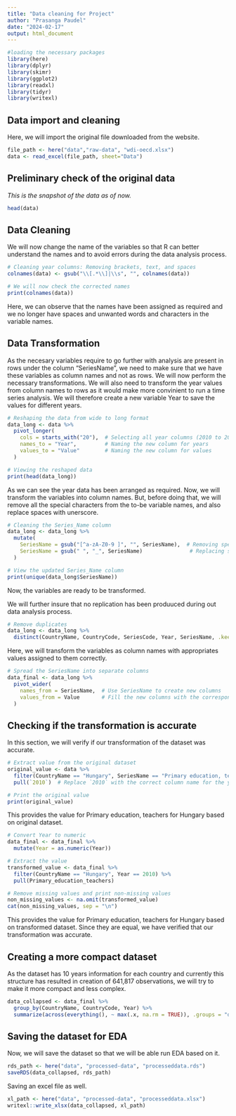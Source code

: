 ```yaml
---
title: "Data cleaning for Project"
author: "Prasanga Paudel"
date: "2024-02-17"
output: html_document
---
```



```r
#loading the necessary packages
library(here)
library(dplyr)
library(skimr)
library(ggplot2)
library(readxl)
library(tidyr)
library(writexl)
```





## Data import and cleaning
Here, we will import the original file downloaded from the website.

```r
file_path <- here("data","raw-data", "wdi-oecd.xlsx")
data <- read_excel(file_path, sheet="Data")
```



## Preliminary check of the original data 

_This is the snapshot of the data as of now._
```r
head(data)
```


## Data Cleaning

We will now change the name of the variables so that R can better understand the names and to avoid errors during the data analysis process.

```r
# Cleaning year columns: Removing brackets, text, and spaces
colnames(data) <- gsub("\\[.*\\]|\\s", "", colnames(data))  

# We will now check the corrected names
print(colnames(data))
```
Here, we can observe that the names have been assigned as required and we no longer have spaces and unwanted words and characters in the variable names.


## Data Transformation

As the necesary variables require to go further with analysis are present in rows under the column "SeriesName", we need to make sure that we have these variables as column names and not as rows. We will now perform the necessary transformations. We will also need to transform the year values from column names to rows as it would make more convinient to run a time series analysis. We will therefore create a new variable Year to save the values for different years. 

```r
# Reshaping the data from wide to long format
data_long <- data %>%
  pivot_longer(
    cols = starts_with("20"),  # Selecting all year columns (2010 to 2020)
    names_to = "Year",         # Naming the new column for years
    values_to = "Value"        # Naming the new column for values
  )

# Viewing the reshaped data
print(head(data_long))
```
As we can see the year data has been arranged as required. Now, we will transform the variables into column names. But, before doing that, we will remove all the special characters from the to-be variable names, and also replace spaces with unerscore.

```r
# Cleaning the Series_Name column
data_long <- data_long %>%
  mutate(
    SeriesName = gsub("[^a-zA-Z0-9 ]", "", SeriesName),  # Removing special characters
    SeriesName = gsub(" ", "_", SeriesName)               # Replacing spaces with _
  )

# View the updated Series_Name column
print(unique(data_long$SeriesName))
```
Now, the variables are ready to be transformed.

We will further insure that no replication has been produuced during out data analysis process.

```r
# Remove duplicates
data_long <- data_long %>%
  distinct(CountryName, CountryCode, SeriesCode, Year, SeriesName, .keep_all = TRUE)
```

Here, we will transform the variables as column names with appropriates values assigned to them correctly.
```r
# Spread the SeriesName into separate columns
data_final <- data_long %>%
  pivot_wider(
    names_from = SeriesName,  # Use SeriesName to create new columns
    values_from = Value       # Fill the new columns with the corresponding values
  )

```


## Checking if the transformation is accurate

In this section, we will verify if our transformation of the dataset was accurate.

```r
# Extract value from the original dataset
original_value <- data %>%
  filter(CountryName == "Hungary", SeriesName == "Primary education, teachers") %>%
  pull(`2010`)  # Replace `2010` with the correct column name for the year 2010

# Print the original value
print(original_value)
```
This provides the value for Primary education, teachers for Hungary based on original dataset.


```r
# Convert Year to numeric
data_final <- data_final %>%
  mutate(Year = as.numeric(Year))

# Extract the value
transformed_value <- data_final %>%
  filter(CountryName == "Hungary", Year == 2010) %>%
  pull(Primary_education_teachers)

# Remove missing values and print non-missing values
non_missing_values <- na.omit(transformed_value)
cat(non_missing_values, sep = "\n")
```
This provides the value for Primary education, teachers for Hungary based on transformed dataset. 
Since they are equal, we have verified that our transformation was accurate.

## Creating a more compact dataset 

As the dataset has 10 years information for each country and currently this structure has resulted in creation of 641,817 observations, we will try to make it more compact and less complex.

```r
data_collapsed <- data_final %>%
  group_by(CountryName, CountryCode, Year) %>%
  summarize(across(everything(), ~ max(.x, na.rm = TRUE)), .groups = "drop")

```




## Saving the dataset for EDA

Now, we will save the dataset so that we will be able run EDA based on it.


```r
rds_path <- here("data", "processed-data", "processeddata.rds")
saveRDS(data_collapsed, rds_path)
```

Saving an excel file as well.

```r
xl_path <- here("data", "processed-data", "processeddata.xlsx")
writexl::write_xlsx(data_collapsed, xl_path)
```



